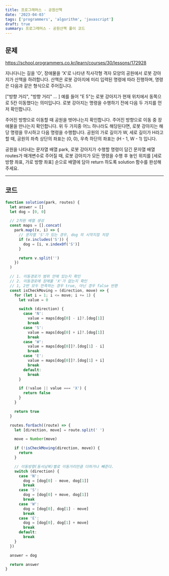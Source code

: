 ```yaml
---
title: 프로그래머스 - 공원산책
date: '2023-04-03'
tags: ['programmers', 'algorithm', 'javascript']
draft: true
summary: 프로그래머스 - 공원산책 풀이 코드
---
```


## 문제

https://school.programmers.co.kr/learn/courses/30/lessons/172928

지나다니는 길을 'O', 장애물을 'X'로 나타낸 직사각형 격자 모양의 공원에서 로봇 강아지가 산책을 하려합니다. 산책은 로봇 강아지에 미리 입력된 명령에 따라 진행하며, 명령은 다음과 같은 형식으로 주어집니다.

["방향 거리", "방향 거리" … ]
예를 들어 "E 5"는 로봇 강아지가 현재 위치에서 동쪽으로 5칸 이동했다는 의미입니다. 로봇 강아지는 명령을 수행하기 전에 다음 두 가지를 먼저 확인합니다.

주어진 방향으로 이동할 때 공원을 벗어나는지 확인합니다.
주어진 방향으로 이동 중 장애물을 만나는지 확인합니다.
위 두 가지중 어느 하나라도 해당된다면, 로봇 강아지는 해당 명령을 무시하고 다음 명령을 수행합니다.
공원의 가로 길이가 W, 세로 길이가 H라고 할 때, 공원의 좌측 상단의 좌표는 (0, 0), 우측 하단의 좌표는 (H - 1, W - 1) 입니다.

공원을 나타내는 문자열 배열 park, 로봇 강아지가 수행할 명령이 담긴 문자열 배열 routes가 매개변수로 주어질 때, 로봇 강아지가 모든 명령을 수행 후 놓인 위치를 [세로 방향 좌표, 가로 방향 좌표] 순으로 배열에 담아 return 하도록 solution 함수를 완성해주세요.

<hr />

## 코드

```javascript
function solution(park, routes) {
  let answer = []
  let dog = [0, 0]

  // 2차원 배열 생성
  const maps = [].concat(
    park.map((v, i) => {
      // 문자열 'S'가 있는 경우, dog 의 시작지점 저장
      if (v.includes('S')) {
        dog = [i, v.indexOf('S')]
      }

      return v.split('')
    })
  )

  // 1. 이동경로가 범위 안에 있는지 확인
  // 2. 이동경로에 장애물 'X'가 없는지 확인
  // 1, 2번 모두 만족하는 경우 true, 아닌 경우 false 반환
  const isCheckMoving = (direction, move) => {
    for (let i = 1; i <= move; i += 1) {
      let value = 0

      switch (direction) {
        case 'N':
          value = maps[dog[0] - i]?.[dog[1]]
          break
        case 'S':
          value = maps[dog[0] + i]?.[dog[1]]
          break
        case 'W':
          value = maps[dog[0]]?.[dog[1] - i]
          break
        case 'E':
          value = maps[dog[0]]?.[dog[1] + i]
          break
        default:
          break
      }

      if (!value || value === 'X') {
        return false
      }
    }

    return true
  }

  routes.forEach((route) => {
    let [direction, move] = route.split(' ')

    move = Number(move)

    if (!isCheckMoving(direction, move)) {
      return
    }

    // 이동방향(동서남북)별로 이동거리만큼 더하거나 빼준다.
    switch (direction) {
      case 'N':
        dog = [dog[0] - move, dog[1]]
        break
      case 'S':
        dog = [dog[0] + move, dog[1]]
        break
      case 'W':
        dog = [dog[0], dog[1] - move]
        break
      case 'E':
        dog = [dog[0], dog[1] + move]
        break
      default:
        break
    }
  })

  answer = dog

  return answer
}
```
